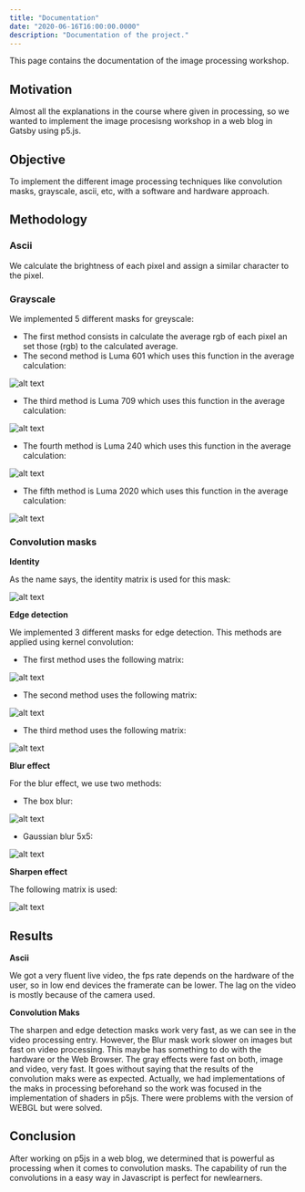 ```yaml
---
title: "Documentation"
date: "2020-06-16T16:00:00.0000"
description: "Documentation of the project."
---
```

This page contains the documentation of the image processing workshop.


## Motivation

Almost all the explanations in the course where given in processing, so we wanted to implement the image procesisng workshop in a web blog in Gatsby using p5.js.
## Objective

To implement the different image processing techniques like convolution masks, grayscale, ascii, etc, with a software and hardware approach.
## Methodology

### Ascii

We calculate the brightness of each pixel and assign a similar character to the pixel. 
 
### Grayscale

We implemented 5 different masks for greyscale:

- The first method consists in calculate the average rgb of each pixel an set those (rgb) to the calculated average.
- The second method is Luma 601 which uses this function in the average calculation:

![alt text](https://wikimedia.org/api/rest_v1/media/math/render/svg/7abe41a6e7496f32b50c658ff646cc51e8495366 "Luma 601")
- The third method is Luma 709 which uses this function in the average calculation:

![alt text](https://wikimedia.org/api/rest_v1/media/math/render/svg/e26a409021fcb5ae8429adc475a7f426f83e7f7a "Luma 709")

- The fourth method is Luma 240 which uses this function in the average calculation:

![alt text](https://wikimedia.org/api/rest_v1/media/math/render/svg/2714d2c89f12a32700f6cf88e318d887a85b9e20 "Luma 240")

- The fifth method is Luma 2020 which uses this function in the average calculation:

![alt text](https://i.ibb.co/k12MHyT/Code-Cogs-Eqn.png "Luma 2020")

 
### Convolution masks

__Identity__

As the name says, the identity matrix is used for this mask:

![alt text](https://wikimedia.org/api/rest_v1/media/math/render/svg/1fbc763a0af339e3a3ff20af60a8a993c53086a7 "Edge 1")

__Edge detection__

We implemented 3 different masks for edge detection. This methods are applied using kernel convolution:

- The first method uses the following matrix:

![alt text](https://wikimedia.org/api/rest_v1/media/math/render/svg/99a928198c80a46e8c3da70714400f77f6747801 "Edge 1")

- The second method uses the following matrix:

![alt text](https://wikimedia.org/api/rest_v1/media/math/render/svg/1445b36fef5ec4ca0e0b5d7e200c90afaf6af58b "Edge 2")

- The third method uses the following matrix:

![alt text](https://wikimedia.org/api/rest_v1/media/math/render/svg/f800ad5f76b6c26c729ff0c1fef44284d7cade7a "Edge 3")

__Blur effect__

For the blur effect, we use two methods:

- The box blur:

![alt text](https://wikimedia.org/api/rest_v1/media/math/render/svg/91256bfeece3344f8602e288d445e6422c8b8a1c "Boxblur")

- Gaussian blur 5x5:

![alt text](https://wikimedia.org/api/rest_v1/media/math/render/svg/f91401a3e97428f14862afa1c781c55f4157580b "Gaussian blur 5x5")

__Sharpen effect__

The following matrix is used:

![alt text](https://wikimedia.org/api/rest_v1/media/math/render/svg/beb8b9a493e8b9cf5deccd61bd845a59ea2e62cc "Sharpen")



## Results

__Ascii__

We got a very fluent live video, the fps rate depends on the hardware of the user, so in low end devices the framerate can be lower.
The lag on the video is mostly because of the camera used.

__Convolution Maks__

The sharpen and edge detection masks work very fast, as we can see in the video processing entry. However, the Blur mask work slower
on images but fast on video processing. This maybe has something to do with the hardware or the Web Browser. The gray effects were fast
on both, image and video, very fast. 
It goes without saying that the results of the convolution maks were as expected. Actually, we had implementations of the maks in processing
beforehand so the work was focused in the implementation of shaders in p5js. There were problems with the version of WEBGL
but were solved.


## Conclusion

After working on p5js in a web blog, we determined that is powerful as processing when it comes to convolution masks. The capability
of run the convolutions in a easy way in Javascript is perfect for newlearners. 